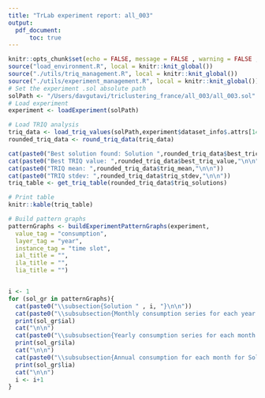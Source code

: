 ```yaml
---
title: "TrLab experiment report: all_003"
output: 
  pdf_document:
      toc: true
---
```


\newpage

```r
knitr::opts_chunk$set(echo = FALSE, message = FALSE , warning = FALSE , results = "asis")
source("load_environment.R", local = knitr::knit_global())
source("./utils/triq_management.R", local = knitr::knit_global())
source("./utils/experiment_management.R", local = knitr::knit_global())
# Set the experiment .sol absolute path
solPath <- "/Users/davgutavi/triclustering_france/all_003/all_003.sol"
# Load experiment
experiment <- loadExperiment(solPath)
```

\section{TRIQ analysis}
\Large

```r
# Load TRIQ analysis
triq_data <- load_triq_values(solPath,experiment$dataset_info$.attrs[14])
rounded_triq_data <- round_triq_data(triq_data)

cat(paste0("Best solution found: Solution ",rounded_triq_data$best_tricluster_id,"\n\n"))
cat(paste0("Best TRIQ value: ",rounded_triq_data$best_triq_value,"\n\n"))
cat(paste0("TRIQ mean: ",rounded_triq_data$triq_mean,"\n\n"))
cat(paste0("TRIQ stdev: ",rounded_triq_data$triq_stdev,"\n\n"))
triq_table <- get_triq_table(rounded_triq_data$triq_solutions)

# Print table
knitr::kable(triq_table)
```

\section{Graphical analysis}

```r

# Build pattern graphs
patternGraphs <- buildExperimentPatternGraphs(experiment,
  value_tag = "consumption",
  layer_tag = "year",
  instance_tag = "time slot",
  ial_title = "",
  ila_title = "",
  lia_title = "")


i <- 1
for (sol_gr in patternGraphs){
  cat(paste0("\\subsection{Solution " , i, "}\n\n"))
  cat(paste0("\\subsubsection{Monthly consumption series for each year for Solution ",i,"}\n\n"))
  print(sol_gr$ial)
  cat("\n\n")
  cat(paste0("\\subsubsection{Yearly consumption series for each month for Solution ",i,"}\n\n"))
  print(sol_gr$ila)
  cat("\n\n")
  cat(paste0("\\subsubsection{Annual consumption for each month for Solution ",i,"}\n\n"))
  print(sol_gr$lia)
  cat("\n\n")
  i <- i+1
}
```
